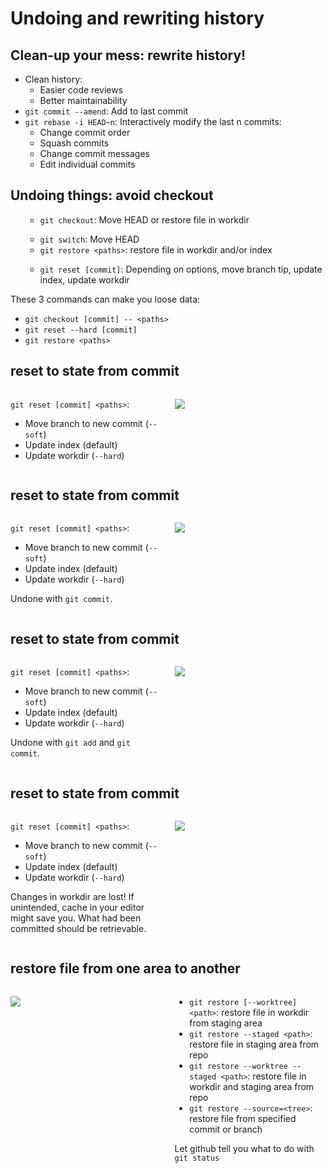 # Undoing and rewriting history

## Clean-up your mess: rewrite history!

- Clean history:
  - Easier code reviews
  - Better maintainability
- `git commit --amend`: Add to last commit
- `git rebase -i HEAD~n`: Interactively modify the last n commits:
  - Change commit order
  - Squash commits
  - Change commit messages
  - Edit individual commits

## Undoing things: avoid checkout
<ul>
::: {.fragment .strike fragment-index=1}
- `git checkout`: Move HEAD or restore file in workdir
:::
::: {.fragment fragment-index=1}
- `git switch`: Move HEAD
- `git restore <paths>`: restore file in workdir and/or index
:::
::: {.fragment}
- `git reset [commit]`: Depending on options, move branch tip, update index, update workdir
:::
</ul>

::: {.fragment .fade-in .callout-important}
These 3 commands can make you loose data:

- `git checkout [commit] -- <paths>`
- `git reset --hard [commit]`
- `git restore <paths>`
:::

## reset to state from commit {auto-animate=true}

::::: columns
:::: {.column width="50%"}
`git reset [commit] <paths>`:

- Move branch to new commit (`--soft`)
- Update index (default)
- Update workdir (`--hard`)
::::

:::: {.column width="50%"}
![](figures/reset-start.png){.nostretch fig-width="1000"}
::::
:::::

## reset to state from commit {auto-animate=true}

::::: columns
:::: {.column width="50%"}
`git reset [commit] <paths>`:

- Move branch to new commit (`--soft`)
- Update index (default)
- Update workdir (`--hard`)

::: {.callout-tip}
Undone with `git commit`.
:::
::::

:::: {.column width="50%"}
![](figures/reset-soft.png)
::::
:::::

## reset to state from commit {auto-animate=true}

::::: columns
:::: {.column width="50%"}
`git reset [commit] <paths>`:

- Move branch to new commit (`--soft`)
- Update index (default)
- Update workdir (`--hard`)

::: {.callout-tip}
Undone with `git add` and `git commit`.
:::
::::

:::: {.column width="50%"}
![](figures/reset-mixed.png)
::::
:::::


## reset to state from commit {auto-animate=true}

::::: columns
:::: {.column width="50%"}
`git reset [commit] <paths>`:

- Move branch to new commit (`--soft`)
- Update index (default)
- Update workdir (`--hard`)

::: {.callout-warning}
Changes in workdir are lost! If unintended, cache in your editor might save you.
What had been committed should be retrievable.
:::
::::

:::: {.column width="50%"}
![](figures/reset-hard.png)
::::
:::::

## restore file from one area to another {.smaller}
::::: columns
:::: {.column width="50%"}
![](figures/git_restore_workflow.drawio.svg)
::::
:::: {.column width="50%"}
- `git restore [--worktree] <path>`: restore file in workdir from staging area
- `git restore --staged <path>`: restore file in staging area from repo
- `git restore --worktree --staged <path>`: restore file in workdir and staging area from repo
- `git restore --source=<tree>`: restore file from specified commit or branch

::: {.fragment .fade-in .callout-tip}
Let github tell you what to do with `git status`
:::

::::
:::::
